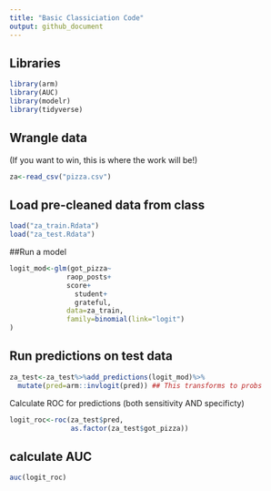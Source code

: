 ```yaml
---
title: "Basic Classiciation Code"
output: github_document
---
```



## Libraries
```r
library(arm)
library(AUC)
library(modelr)
library(tidyverse)
```

## Wrangle data

(If you want to win, this is where the work will be!)
```r
za<-read_csv("pizza.csv")
```


## Load pre-cleaned data from class
```r
load("za_train.Rdata")
load("za_test.Rdata")
```

##Run a model
```r
logit_mod<-glm(got_pizza~
              raop_posts+
              score+
                student+
                grateful,
              data=za_train,
              family=binomial(link="logit")
)
```

## Run predictions on test data
```r
za_test<-za_test%>%add_predictions(logit_mod)%>%
  mutate(pred=arm::invlogit(pred)) ## This transforms to probs
```

Calculate ROC for predictions (both sensitivity AND specificty)
```r
logit_roc<-roc(za_test$pred,
               as.factor(za_test$got_pizza))
```

## calculate AUC
```r
auc(logit_roc)
```

